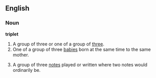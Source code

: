 ==English==
===Noun===
'''triplet'''
#A group of three or one of a group of [[three]].
#One of a group of three [[babies]] born at the same time to the same mother.
#{{music}} A group of three [[notes]] played or written where two notes would ordinarily be.